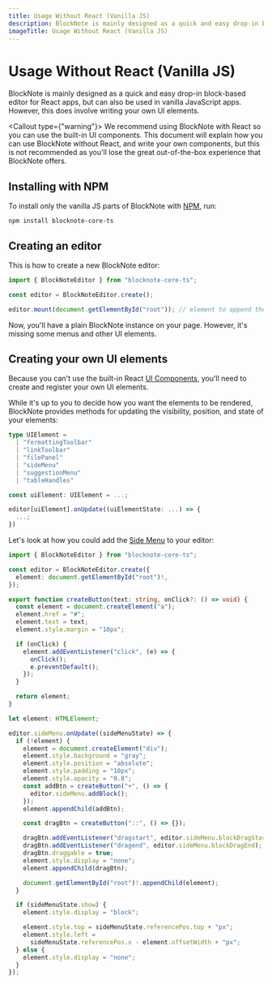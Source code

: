 ```yaml
---
title: Usage Without React (Vanilla JS)
description: BlockNote is mainly designed as a quick and easy drop-in block-based editor for React apps, but can also be used in vanilla JavaScript apps.
imageTitle: Usage Without React (Vanilla JS)
---
```



# Usage Without React (Vanilla JS)

BlockNote is mainly designed as a quick and easy drop-in block-based editor for React apps, but can also be used in vanilla JavaScript apps. However, this does involve writing your own UI elements.

<Callout type={"warning"}>
  We recommend using BlockNote with React so you can use the built-in UI
  components. This document will explain how you can use BlockNote without
  React, and write your own components, but this is not recommended as you'll
  lose the great out-of-the-box experience that BlockNote offers.
</Callout>

## Installing with NPM

To install only the vanilla JS parts of BlockNote with [NPM](https://docs.npmjs.com/downloading-and-installing-node-js-and-npm), run:

```console
npm install blocknote-core-ts
```

## Creating an editor

This is how to create a new BlockNote editor:

```typescript
import { BlockNoteEditor } from "blocknote-core-ts";

const editor = BlockNoteEditor.create();

editor.mount(document.getElementById("root")); // element to append the editor to
```

Now, you'll have a plain BlockNote instance on your page. However, it's missing some menus and other UI elements.

## Creating your own UI elements

Because you can't use the built-in React [UI Components](/docs/quickstart), you'll need to create and register your own UI elements.

While it's up to you to decide how you want the elements to be rendered, BlockNote provides methods for updating the visibility, position, and state of your elements:

```typescript
type UIElement =
  | "formattingToolbar"
  | "linkToolbar"
  | "filePanel"
  | "sideMenu"
  | "suggestionMenu"
  | "tableHandles"

const uiElement: UIElement = ...;

editor[uiElement].onUpdate((uiElementState: ...) => {
  ...;
})
```

Let's look at how you could add the [Side Menu]() to your editor:

```typescript
import { BlockNoteEditor } from "blocknote-core-ts";

const editor = BlockNoteEditor.create({
  element: document.getElementById("root")!,
});

export function createButton(text: string, onClick?: () => void) {
  const element = document.createElement("a");
  element.href = "#";
  element.text = text;
  element.style.margin = "10px";

  if (onClick) {
    element.addEventListener("click", (e) => {
      onClick();
      e.preventDefault();
    });
  }

  return element;
}

let element: HTMLElement;

editor.sideMenu.onUpdate((sideMenuState) => {
  if (!element) {
    element = document.createElement("div");
    element.style.background = "gray";
    element.style.position = "absolute";
    element.style.padding = "10px";
    element.style.opacity = "0.8";
    const addBtn = createButton("+", () => {
      editor.sideMenu.addBlock();
    });
    element.appendChild(addBtn);

    const dragBtn = createButton("::", () => {});

    dragBtn.addEventListener("dragstart", editor.sideMenu.blockDragStart);
    dragBtn.addEventListener("dragend", editor.sideMenu.blockDragEnd);
    dragBtn.draggable = true;
    element.style.display = "none";
    element.appendChild(dragBtn);

    document.getElementById("root")!.appendChild(element);
  }

  if (sideMenuState.show) {
    element.style.display = "block";

    element.style.top = sideMenuState.referencePos.top + "px";
    element.style.left =
      sideMenuState.referencePos.x - element.offsetWidth + "px";
  } else {
    element.style.display = "none";
  }
});
```
